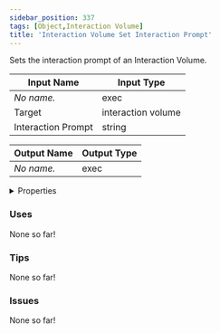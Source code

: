 ```yaml
---
sidebar_position: 337
tags: [Object,Interaction Volume]
title: 'Interaction Volume Set Interaction Prompt'
---
```


Sets the interaction prompt of an Interaction Volume.






<EsbSvg />

| Input Name | Input Type |
|-----------|-----------|
| *No name.* | exec |
| Target | interaction volume |
| Interaction Prompt | string |

| Output Name | Output Type |
|-----------|-----------|
| *No name.* | exec |


<details>
  <summary>Properties</summary>
  <div>
    <div>
    <table>
      <thead>
        <tr>
          <th>Is beta required?</th>
          <th>❌</th>
        </tr>
        <tr>
          <th>Is this chip a trolling risk?</th>
          <th>❌</th>
        </tr>
        <tr>
          <th>Is this chip a role assignment risk?</th>
          <th>❌</th>
        </tr>
        <tr>
          <th>Chip UUID</th>
          <th>380d8467-bdfa-4724-a62c-1955831f994a</th>
        </tr>
      </thead>
    </table>
    </div>
  </div>
</details>

### Uses

None so far!

### Tips

None so far!

### Issues

None so far!